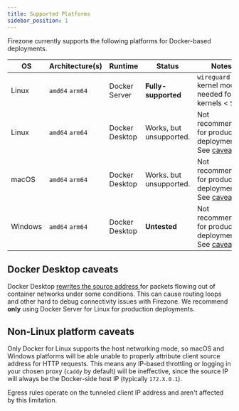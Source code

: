 ```yaml
---
title: Supported Platforms
sidebar_position: 1
---
```


Firezone currently supports the following platforms for Docker-based
deployments.

| OS      | Architecture(s) | Runtime        | Status                  | Notes                                                                                   |
| ---     | ---             | ---            | ---                     | ---                                                                                     |
| Linux   | `amd64` `arm64` | Docker Server  | **Fully-supported**     | `wireguard` kernel module needed for kernels &lt; `5.6`.                                |
| Linux   | `amd64` `arm64` | Docker Desktop | Works, but unsupported. | Not recommended for production deployments. See [caveats](#docker-desktop-caveats).     |
| macOS   | `amd64` `arm64` | Docker Desktop | Works. but unsupported. | Not recommended for production deployments. See [caveats](#non-linux-platform-caveats). |
| Windows | `amd64` `arm64` | Docker Desktop | **Untested**            | Not recommended for production deployments. See [caveats](#non-linux-platform-caveats). |

## Docker Desktop caveats

Docker Desktop [rewrites the source address
](https://www.docker.com/blog/how-docker-desktop-networking-works-under-the-hood/)
for packets flowing out of container networks under some conditions. This can
cause routing loops and other hard to debug connectivity issues with Firezone.
We recommend **only** using Docker Server for Linux for production deployments.

## Non-Linux platform caveats

Only Docker for Linux supports the host networking mode, so macOS and Windows
platforms will be able unable to properly attribute client source address
for HTTP requests. This means any IP-based throttling or logging in your
chosen proxy (`caddy` by default) will be ineffective, since the source
IP will always be the Docker-side host IP (typically `172.X.0.1`).

Egress rules operate on the tunneled client IP address and aren't affected
by this limitation.
